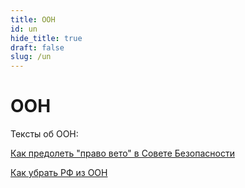 ```yaml
---
title: ООН
id: un
hide_title: true
draft: false
slug: /un
---
```


# ООН

Тексты об ООН:

[Как предолеть "право вето" в Совете Безопасности](UN/veto_power)

[Как убрать РФ из ООН](UN/how_to_expel_rf_from_un)
